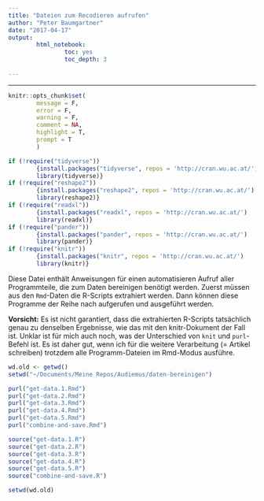 ```yaml
---
title: "Dateien zum Recodieren aufrufen"
author: "Peter Baumgartner"
date: "2017-04-17"
output: 
        html_notebook:
                toc: yes
                toc_depth: 3
                
---
```

***

```r
knitr::opts_chunk$set(
        message = F,
        error = F,
        warning = F,
        comment = NA,
        highlight = T,
        prompt = T
        )

if (!require("tidyverse")) 
        {install.packages("tidyverse", repos = 'http://cran.wu.ac.at/')
        library(tidyverse)}
if (!require("reshape2"))
        {install.packages("reshape2", repos = 'http://cran.wu.ac.at/')
        library(reshape2)}
if (!require("readxl"))
        {install.packages("readxl", repos = 'http://cran.wu.ac.at/')
        library(readxl)}
if (!require("pander"))
        {install.packages("pander", repos = 'http://cran.wu.ac.at/')
        library(pander)}
if (!require("knitr"))
        {install.packages("knitr", repos = 'http://cran.wu.ac.at/')
        library(knitr)}


```

Diese Datei enthält Anweisungen für einen automatisieren Aufruf aller Programmteile, die zum Daten bereinigen benötigt werden. Zuerst müssen aus den `Rmd`-Daten die R-Scripts extrahiert werden. Dann können diese Programme der Reihe nach aufgerufen und ausgeführt werden.

**Vorsicht:** Es ist nicht garantiert, dass die extrahierten R-Scripts tatsächlich genau zu denselben Ergebnisse, wie das mit den knitr-Dokument der Fall ist. Unklar ist für mich auch noch, was der Unterschied von `knit` und `purl`-Befehl ist. Es ist daher gut, wenn ich für die weitere Verarbeitung (= Artikel schreiben) trotzdem alle Programm-Dateien im Rmd-Modus ausführe.

```r
wd.old <- getwd()
setwd("~/Documents/Meine Repos/Audiemus/daten-bereinigen")

purl("get-data.1.Rmd")
purl("get-data.2.Rmd")
purl("get-data.3.Rmd")
purl("get-data.4.Rmd")
purl("get-data.5.Rmd")
purl("combine-and-save.Rmd")

source("get-data.1.R")
source("get-data.2.R")
source("get-data.3.R")
source("get-data.4.R")
source("get-data.5.R")
source("combine-and-save.R")

setwd(wd.old)
```


